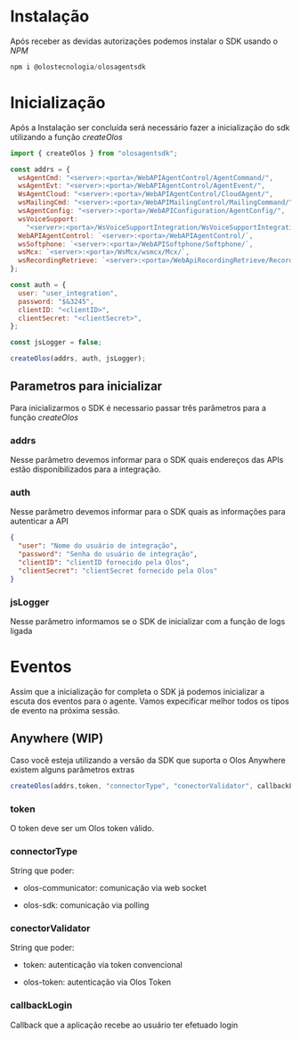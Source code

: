 # Instalação

Após receber as devidas autorizações podemos instalar o SDK usando o _NPM_

```js copy
npm i @olostecnologia/olosagentsdk
```

# Inicialização

Após a Instalação ser concluída será necessário fazer a inicialização do sdk utilizando a função _createOlos_

```js copy
import { createOlos } from "olosagentsdk";

const addrs = {
  wsAgentCmd: "<server>:<porta>/WebAPIAgentControl/AgentCommand/",
  wsAgentEvt: "<server>:<porta>/WebAPIAgentControl/AgentEvent/",
  WsAgentCloud: "<server>:<porta>/WebAPIAgentControl/CloudAgent/",
  wsMailingCmd: "<server>:<porta>/WebAPIMailingControl/MailingCommand/",
  wsAgentConfig: "<server>:<porta>/WebAPIConfiguration/AgentConfig/",
  wsVoiceSupport:
    "<server>:<porta>/WsVoiceSupportIntegration/WsVoiceSupportIntegration.asmx",
  WebAPIAgentControl: `<server>:<porta>/WebAPIAgentControl/`,
  wsSoftphone: `<server>:<porta>/WebAPISoftphone/Softphone/`,
  wsMcx: `<server>:<porta>/WsMcx/wsmcx/Mcx/`,
  wsRecordingRetrieve: `<server>:<porta>/WebApiRecordingRetrieve/RecordTextComm/`,
};

const auth = {
  user: "user_integration",
  password: "$&3245",
  clientID: "<clientID>",
  clientSecret: "<clientSecret>",
};

const jsLogger = false;

createOlos(addrs, auth, jsLogger);
```

## Parametros para inicializar

Para inicializarmos o SDK é necessario passar três parâmetros para a função _createOlos_

### addrs

Nesse parâmetro devemos informar para o SDK quais endereços das APIs estão disponibilizados para a integração.

### auth

Nesse parâmetro devemos informar para o SDK quais as informações para autenticar a API

```json copy
{
  "user": "Nome do usuário de integração",
  "password": "Senha do usuário de integração",
  "clientID": "clientID fornecido pela Olos",
  "clientSecret": "clientSecret fornecido pela Olos"
}
```

### jsLogger

Nesse parâmetro informamos se o SDK de inicializar com a função de logs ligada

# Eventos

Assim que a inicialização for completa o SDK já podemos inicializar a escuta dos eventos para o agente. Vamos expecificar melhor todos os tipos de evento na próxima sessão.

## Anywhere (WIP)

Caso você esteja utilizando a versão da SDK que suporta o Olos Anywhere existem alguns parâmetros extras

```js copy
createOlos(addrs,token, "connectorType", "conectorValidator", callbackLogin, jsLogger)
```

### token

O token deve ser um Olos token válido.

### connectorType

String que poder:

* olos-communicator: comunicação via web socket

* olos-sdk: comunicação via polling

### conectorValidator

String que poder:

* token: autenticação via token convencional

* olos-token: autenticação via Olos Token 

### callbackLogin

Callback que a aplicação recebe ao usuário ter efetuado login
